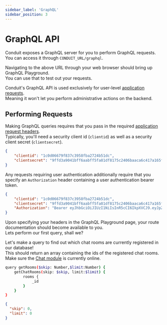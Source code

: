 ```yaml
---
sidebar_label: 'GraphQL'
sidebar_position: 3
---
```


# GraphQL API

Conduit exposes a GraphQL server for you to perform GraphQL requests.<br />
You can access it through `CONDUIT_URL/graphql`.

Navigating to the above URL through your web browser should bring up GraphQL Playground.<br />
You can use that to test out your requests.

Conduit's GraphQL API is used exclusively for user-level [application requests](router/router.mdx#request-types-app).<br />
Meaning it won't let you perform administrative actions on the backend.

## Performing Requests

Making GraphQL queries requires that you pass in the required [application request headers](./headers#headers-app).<br />
Typically, you'll need a security client id (`clientid`) as well as a security client secret (`clientsecret`).

``` json title="Basic Request Headers Example"
{
	"clientid": "1c0d06679f837c3958fba2724b51dc",
	"clientsecret": "9ffd3a9041bff6aabff5fa81df8175c2406baaca6c417a165f5b66a9ad1c1e4408bc4aad895126ddc0ee007332aacf842f63ebc68eddc304a902a3f8867e9902"
}
```

Any requests requiring user authentication additionally require that you specify an `Authorization` header containing a user authentication bearer token.<br />

``` json title="User Authenticated Request Headers Example"
{
	"clientid": "1c0d06679f837c3958fba2724b51dc",
	"clientsecret": "9ffd3a9041bff6aabff5fa81df8175c2406baaca6c417a165f5b66a9ad1c1e4408bc4aad895126ddc0ee007332aacf842f63ebc68eddc304a902a3f8867e9902",
	"Authorization": "Bearer eyJhbGciOiJIUzI1NiIsInR5cCI6IkpXVCJ9.eyJpZCI6IjYyMzQ3MjMzYTQ5ODg4MGNkOWI4MDY5ZSIsImlhdCI6MTY0NzYwNDk5OCwiZXhwIjoxNzM0MDA0OTk4fQ.D_TsIaQlMimft4CXhCo_aOs0vk6opnClxM3aFtFF4Qc"
}
```

Upon specifying your headers in the GraphQL Playground page, your route documentation should become available to you.<br />
Lets perform our first query, shall we?

<!-- TODO CHANGE EXAMPLE, CHAT HAS AUTH DEP WHICH REQUIRES EMAIL ETC -->

Let's make a query to find out which chat rooms are currently registered in our database!<br />
This should return an array containing the ids of the registered chat rooms.<br />
Make sure the [Chat module](../modules/chat) is currently online.

``` bash title="Example Request"
query getRooms($skip: Number,$limit:Number) {
	getChatRooms(skip: $skip, limit:$limit) {
		rooms {
			_id
		}
	}
}
```

``` json title="Example Query Variables"
{
  "skip": 0,
  "limit": 0
}
```

<!-- TODO EXAMPLE RESULT -->
